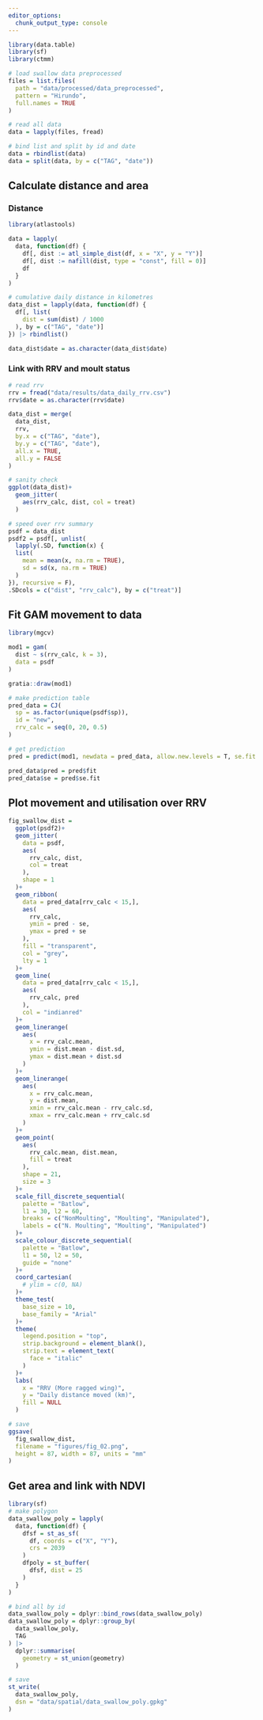 ```yaml
---
editor_options: 
  chunk_output_type: console
---
```


```r
library(data.table)
library(sf)
library(ctmm)
```

```r
# load swallow data preprocessed
files = list.files(
  path = "data/processed/data_preprocessed",
  pattern = "Hirundo",
  full.names = TRUE
)
```

```r
# read all data
data = lapply(files, fread)

# bind list and split by id and date
data = rbindlist(data)
data = split(data, by = c("TAG", "date"))
```

## Calculate distance and area

### Distance

```r
library(atlastools)
```

```r
data = lapply(
  data, function(df) {
    df[, dist := atl_simple_dist(df, x = "X", y = "Y")]
    df[, dist := nafill(dist, type = "const", fill = 0)]
    df
  }
)

# cumulative daily distance in kilometres
data_dist = lapply(data, function(df) {
  df[, list(
    dist = sum(dist) / 1000
  ), by = c("TAG", "date")]
}) |> rbindlist()

data_dist$date = as.character(data_dist$date)
```

### Link with RRV and moult status

```r
# read rrv
rrv = fread("data/results/data_daily_rrv.csv")
rrv$date = as.character(rrv$date)

data_dist = merge(
  data_dist,
  rrv,
  by.x = c("TAG", "date"),
  by.y = c("TAG", "date"),
  all.x = TRUE,
  all.y = FALSE
)
```

```r
# sanity check
ggplot(data_dist)+
  geom_jitter(
    aes(rrv_calc, dist, col = treat)
  )
```

```r
# speed over rrv summary
psdf = data_dist
psdf2 = psdf[, unlist(
  lapply(.SD, function(x) {
  list(
    mean = mean(x, na.rm = TRUE),
    sd = sd(x, na.rm = TRUE)
  )
}), recursive = F), 
.SDcols = c("dist", "rrv_calc"), by = c("treat")]
```

## Fit GAM movement to data

```r
library(mgcv)

mod1 = gam(
  dist ~ s(rrv_calc, k = 3),
  data = psdf
)

gratia::draw(mod1)
```

```r
# make prediction table
pred_data = CJ(
  sp = as.factor(unique(psdf$sp)),
  id = "new",
  rrv_calc = seq(0, 20, 0.5)
)

# get prediction
pred = predict(mod1, newdata = pred_data, allow.new.levels = T, se.fit = T)

pred_data$pred = pred$fit
pred_data$se = pred$se.fit
```

## Plot movement and utilisation over RRV

```r
fig_swallow_dist = 
  ggplot(psdf2)+
  geom_jitter(
    data = psdf,
    aes(
      rrv_calc, dist,
      col = treat
    ),
    shape = 1
  )+
  geom_ribbon(
    data = pred_data[rrv_calc < 15,],
    aes(
      rrv_calc,
      ymin = pred - se,
      ymax = pred + se
    ),
    fill = "transparent",
    col = "grey",
    lty = 1
  )+
  geom_line(
    data = pred_data[rrv_calc < 15,],
    aes(
      rrv_calc, pred
    ),
    col = "indianred"
  )+
  geom_linerange(
    aes(
      x = rrv_calc.mean,
      ymin = dist.mean - dist.sd,
      ymax = dist.mean + dist.sd
    )
  )+
  geom_linerange(
    aes(
      x = rrv_calc.mean,
      y = dist.mean,
      xmin = rrv_calc.mean - rrv_calc.sd,
      xmax = rrv_calc.mean + rrv_calc.sd
    )
  )+
  geom_point(
    aes(
      rrv_calc.mean, dist.mean,
      fill = treat
    ),
    shape = 21,
    size = 3
  )+
  scale_fill_discrete_sequential(
    palette = "Batlow",
    l1 = 30, l2 = 60,
    breaks = c("NonMoulting", "Moulting", "Manipulated"),
    labels = c("N. Moulting", "Moulting", "Manipulated")
  )+
  scale_colour_discrete_sequential(
    palette = "Batlow",
    l1 = 50, l2 = 50,
    guide = "none"
  )+
  coord_cartesian(
    # ylim = c(0, NA)
  )+
  theme_test(
    base_size = 10,
    base_family = "Arial"
  )+
  theme(
    legend.position = "top",
    strip.background = element_blank(),
    strip.text = element_text(
      face = "italic"
    )
  )+
  labs(
    x = "RRV (More ragged wing)",
    y = "Daily distance moved (km)",
    fill = NULL
  )

# save
ggsave(
  fig_swallow_dist,
  filename = "figures/fig_02.png",
  height = 87, width = 87, units = "mm"
)
```

## Get area and link with NDVI

```r
library(sf)
# make polygon
data_swallow_poly = lapply(
  data, function(df) {
    dfsf = st_as_sf(
      df, coords = c("X", "Y"),
      crs = 2039
    )
    dfpoly = st_buffer(
      dfsf, dist = 25
    )
  }
)

# bind all by id
data_swallow_poly = dplyr::bind_rows(data_swallow_poly)
data_swallow_poly = dplyr::group_by(
  data_swallow_poly,
  TAG
) |> 
  dplyr::summarise(
    geometry = st_union(geometry)
  )

# save
st_write(
  data_swallow_poly,
  dsn = "data/spatial/data_swallow_poly.gpkg"
)
```

